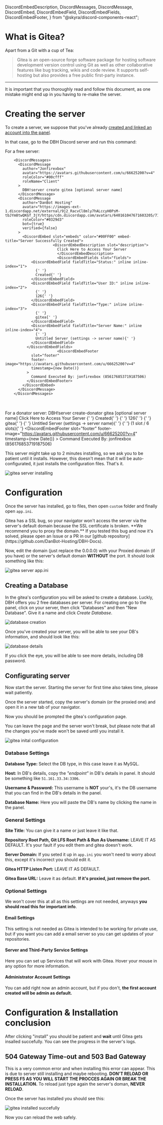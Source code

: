   DiscordEmbedDescription,
  DiscordMessages,
  DiscordMessage,
  DiscordEmbed,
  DiscordEmbedField,
  DiscordEmbedFields,
  DiscordEmbedFooter,
} from "@skyra/discord-components-react";

# What is Gitea?

Apart from a Git with a cup of Tea:

> Gitea is an open-source forge software package for hosting software development version control using Git as well as other collaborative features like bug tracking, wikis and code review. It supports self-hosting but also provides a free public first-party instance.

<Redirect
  href="https://en.wikipedia.org/wiki/Gitea"
  label="Source: Wikipedia"
/>

---

It is important that you thoroughly read and follow this document, as one mistake might end up in you having to re-make the server.

# Creating the server

To create a server, we suppose that you've already [created and linked an account into the panel](/getting-started).

In that case, go to the DBH Discord server and run this command:

For a free server:


        <DiscordMessages>
          <DiscordMessage
            author="Jonfirexbox"
            avatar="https://avatars.githubusercontent.com/u/66625200?v=4"
            roleColor="#00cfff"
            roleName="Client"
          >
            DBH!server create gitea [optional server name]
          </DiscordMessage>
          <DiscordMessage
            author="DanBot Hosting"
            avatar="https://images-ext-1.discordapp.net/external/9j2_RacvCl8mly7hALccyH0PsM-tbJYm8twQKGf_3jY/https/cdn.discordapp.com/avatars/640161047671603205/718aa5783508125a02e3b244a1bf096e.png"
            roleColor="#0329d3"
            bot={true}
            verified={false}
          >
            <DiscordEmbed slot="embeds" color="#00FF00" embed-title="Server Successfully Created">
						  <DiscordEmbedDescription slot="description">
							Click Here to Access Your Server
							</DiscordEmbedDescription>
							<DiscordEmbedFields slot="fields">
                <DiscordEmbedField fieldTitle="Status:" inline inline-index="1">
                  {' '}
                  Created{' '}
                </DiscordEmbedField>
                <DiscordEmbedField fieldTitle="User ID:" inline inline-index="2">
                  {' '}
                  126{' '}
                </DiscordEmbedField>
                <DiscordEmbedField fieldTitle="Type:" inline inline-index="3">
                  {' '}
                  gitea{' '}
                </DiscordEmbedField>
                <DiscordEmbedField fieldTitle="Server Name:" inline inline-index="4">
                  {' '}
                  Untitled Server (settings -> server name){' '}
                </DiscordEmbedField>
              </DiscordEmbedFields>
							<DiscordEmbedFooter
                slot="footer"
                footer-image="https://avatars.githubusercontent.com/u/66625200?v=4"
                timestamp={new Date()}
              >
                Command Executed By: jonfirexbox (856176853719187506)
              </DiscordEmbedFooter>
            </DiscordEmbed>
          </DiscordMessage>
        </DiscordMessages>
<br></br>
For a donator server:
        <DiscordMessages>
         <DiscordMessage
          author="Jonfirexbox"
          avatar="https://avatars.githubusercontent.com/u/66625200?v=4"
          roleName="Donator"
          roleColor="#ff00a0"
          roleIcon="https://images-ext-1.discordapp.net/external/jcxosamsnMQwF-XU7dDsYt5Mz_ti0BRJc5pzpGSDPQ0/https/cdn.discordapp.com/role-icons/898041754564046869/576cbb697c65c8fffe1df17961401d8b.png?format=webp&quality=lossless"
          >
           DBH!server create-donator gitea [optional server name]
          </DiscordMessage>
          <DiscordMessage
            author="DanBot Hosting"
            avatar="https://images-ext-1.discordapp.net/external/9j2_RacvCl8mly7hALccyH0PsM-tbJYm8twQKGf_3jY/https/cdn.discordapp.com/avatars/640161047671603205/718aa5783508125a02e3b244a1bf096e.png"
            roleColor="#0329d3"
            bot={true}
            verified={false}
          >
            <DiscordEmbed slot="embeds" color="#00FF00" embed-title="Server Successfully Created">
						  <DiscordEmbedDescription slot="description">
							Click Here to Access Your Server
							</DiscordEmbedDescription>
							<DiscordEmbedFields slot="fields">
                <DiscordEmbedField fieldTitle="Status:" inline inline-index="1">
                  {' '}
                  Created{' '}
                </DiscordEmbedField>
                <DiscordEmbedField fieldTitle="User ID:" inline inline-index="2">
                  {' '}
                  126{' '}
                </DiscordEmbedField>
                <DiscordEmbedField fieldTitle="Type:" inline inline-index="3">
                  {' '}
                  gitea{' '}
                </DiscordEmbedField>
                <DiscordEmbedField fieldTitle="Server Name:" inline inline-index="4">
                  {' '}
                  Untitled Server (settings -> server name){' '}
                </DiscordEmbedField>
								<DiscordEmbedField fieldTitle="Slots Used:">
                  {' '}
                  (1 slot / 6 slots){' '}
                </DiscordEmbedField>
              </DiscordEmbedFields>
							<DiscordEmbedFooter
                slot="footer"
                footer-image="https://avatars.githubusercontent.com/u/66625200?v=4"
                timestamp={new Date()}
              >
                Command Executed By: jonfirexbox (856176853719187506)
              </DiscordEmbedFooter>
            </DiscordEmbed>
          </DiscordMessage>
        </DiscordMessages>

<Tip>
  This server might take up to 2 minutes installing, so we ask you to be patient
  until it installs. However, this doesn't mean that it will be
  auto-configurated, it just installs the configuration files. That's it.
</Tip>

![gitea server installing](/content/gitea/server-installing.jpg)

# Configuration

Once the server has installed, go to files, then open `custom` folder and finally open `app.ini`.

<Tip label="Temporary Note">
  Gitea has a SSL bug, so your navigator won't access the server via the
  server's default domain because the SSL certificate is broken. **We recommend
  you to proxy the domain.** If you tested this bug and now it's solved, please
  open an Issue or a PR in our [github
  repository](https://github.com/DanBot-Hosting/DBH-Docs).
</Tip>

Now, edit the domain (just replace the 0.0.0.0) with your Proxied domain (if you have) or the server's default domain **WITHOUT** the port. It should look something like this:

![gitea server app.ini](/content/gitea/gitea-appini.png)

## Creating a Database

In the gitea's configuration you will be asked to create a database. Luckly, DBH offers you 2 free databases per server. For creating one go to the panel, click on your server, then click "Databases" and then "New Database". Give it a name and click _Create Database_.

![database creation](/content/gitea/database-create.png)

Once you've created your server, you will be able to see your DB's information, and should look like this:

![database details](/content/gitea/database-details.jpg)

If you click the eye, you will be able to see more details, including DB password.

## Configurating server

Now start the server. Starting the server for first time also takes time, please wait patiently.

Once the server started, copy the server's domain (or the proxied one) and open it in a new tab of your navigator.

Now you should be prompted the gitea's configuration page.

<Tip label="Pro Tip">
  You can leave the page and the server won't break, but please note that all
  the changes you've made won't be saved until you install it.
</Tip>

![gitea inital configuration](/content/gitea/gitea-initial-config.png)

### Database Settings

**Database Type:** Select the DB type, in this case leave it as MySQL.

**Host:** In DB's details, copy the _"endpoint"_ in DB's details in panel. It should be something like `51.161.33.34:3306`.

**Username & Password:** This username is **NOT** your's, it's the DB username that you can find in the DB's details in the panel.

**Database Name:** Here you will paste the DB's name by clicking the name in the panel.

### General Settings

**Site Title:** You can give it a name or just leave it like that.

**Repository Root Path, Git LFS Root Path & Run As Username:** LEAVE IT AS DEFAULT. It's your fault if you edit them and gitea doesn't work.

**Server Domain:** If you seted it up in `app.ini` you won't need to worry about this, except it's incorrect you should edit it.

**Gitea HTTP Listen Port:** LEAVE IT AS DEFAULT.

**Gitea Base URL:** Leave it as default. **If it's proxied, just remove the port.**

### Optional Settings

We won't cover this at all as this settings are not needed, anyways **you should read this for important info**.

#### Email Settings

This setting is not needed as Gitea is intended to be working for private use, but if you want you can add a email server so you can get updates of your repositories.

#### Server and Third-Party Service Settings

Here you can set up Services that will work with Gitea. Hover your mouse in any option for more information.

#### Administrator Account Settings

You can add right now an admin account, but if you don't, **the first account created will be admin as default.**

# Configuration & Installation conclusion

After clicking "install" you should be patient and **wait** until Gitea gets insalled succefully. You can see the progress in the server's logs.

## 504 Gateway Time-out and 503 Bad Gateway

This is a very common error and when installing this error can appear. This is due to server still installing and maybe rebooting. **DON'T RELOAD OR PRESS F5 AS YOU WILL START THE PROCCES AGAIN OR BREAK THE INSTALLATION.** To reload just type again the server's doman, **NEVER RELOAD**.

Once the server has installed you should see this:

![gitea installed succefully](/content/gitea/gitea-installed-main-page.png)

Now you can reload the web safely.
